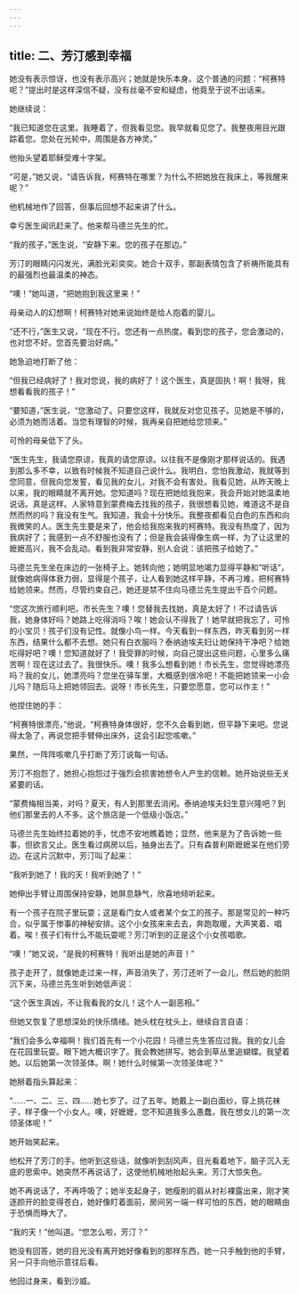 ```yaml
---
---
---
```

title: 二、芳汀感到幸福
---




她没有表示惊讶，也没有表示高兴；她就是快乐本身。这个普通的问题：“柯赛特呢？”提出时是这样深信不疑，没有丝毫不安和疑虑，他竟至于说不出话来。

她继续说：

“我已知道您在这里。我睡着了，但我看见您。我早就看见您了。我整夜用目光跟踪着您。您处在光轮中，周围是各方神灵。”

他抬头望着耶稣受难十字架。

“可是，”她又说，“请告诉我，柯赛特在哪里？为什么不把她放在我床上，等我醒来呢？”

他机械地作了回答，但事后回想不起来讲了什么。

幸亏医生闻讯赶来了。他来帮马德兰先生的忙。

“我的孩子，”医生说，“安静下来。您的孩子在那边。”

芳汀的眼睛闪闪发光，满脸光彩奕奕。她合十双手，那副表情包含了祈祷所能具有的最强烈也最温柔的神态。

“噢！”她叫道，“把她抱到我这里来！”

母亲动人的幻想啊！柯赛特对她来说始终是给人抱着的婴儿。

“还不行，”医生又说，“现在不行。您还有一点热度。看到您的孩子，您会激动的，也对您不好。您首先要治好病。”

她急迫地打断了他：

“但我已经病好了！我对您说，我的病好了！这个医生，真是固执！啊！我呀，我想看看我的孩子！”

“要知道，”医生说，“您激动了。只要您这样，我就反对您见孩子。见她是不够的，必须为她而活着。当您有理智的时候，我再亲自把她给您领来。”

可怜的母亲低下了头。

“医生先生，我请您原谅，我真的请您原谅。以往我不是像刚才那样说话的。我遇到那么多不幸，以致有时候我不知道自己说什么。我明白，您怕我激动，我就等到您同意，但我向您发誓，看见我的女儿，对我不会有害处。我看见她，从昨天晚上以来，我的眼睛就不离开她。您知道吗？现在把她给我抱来，我会开始对她温柔地说话。真是这样。人家特意到蒙费梅去找我的孩子，我很想看见她，难道这不是自然而然的吗？我没有生气。我知道，我会十分快乐。我整夜都看见白色的东西和向我微笑的人。医生先生要是来了，他会给我抱来我的柯赛特。我没有热度了，因为我病好了；我感到一点不舒服也没有了；但是我会装得像生病一样，为了让这里的嬷嬷高兴，我不会乱动。看到我非常安静，别人会说：该把孩子给她了。”

马德兰先生坐在床边的一张椅子上。她转向他；她明显地竭力显得平静和“听话”，就像她病得体衰力弱，显得是个孩子，让人看到她这样平静，不再刁难，把柯赛特给她领来。然而，尽管约束自己，她还是禁不住向马德兰先生提出千百个问题。

“您这次旅行顺利吧，市长先生？噢！您替我去找她，真是太好了！不过请告诉我，她身体好吗？她路上吃得消吗？唉！她会认不得我了！她早就把我忘了，可怜的小宝贝！孩子们没有记性。就像小鸟一样。今天看到一样东西，昨天看到另一样东西，结果什么都不去想。她只有白衣服吗？泰纳迪埃夫妇让她保持干净吧？给她吃得好吧？噢！您知道就好了！我受罪的时候，向自己提出这些问题，心里多么痛苦啊！现在这过去了。我很快乐。噢！我多么想看到她！市长先生，您觉得她漂亮吗？我的女儿，她漂亮吗？您坐在驿车里，大概感到很冷吧！不能把她领来一小会儿吗？随后马上把她领回去。说呀！市长先生，只要您愿意，您可以作主！”

他捏住她的手：

“柯赛特很漂亮，”他说，“柯赛特身体很好，您不久会看到她，但平静下来吧。您说得太急了，再说您把手臂伸出床外，这会引起您咳嗽。”

果然，一阵阵咳嗽几乎打断了芳汀说每一句话。

芳汀不抱怨了，她担心抱怨过于强烈会损害她想令人产生的信赖。她开始说些无关紧要的话。

“蒙费梅相当美，对吗？夏天，有人到那里去消闲。泰纳迪埃夫妇生意兴隆吧？到他们那里去的人不多。这个旅店是一个低级小饭店。”

马德兰先生始终拉着她的手，忧虑不安地瞧着她；显然，他来是为了告诉她一些事，但欲言又止。医生看过病房以后，抽身出去了。只有森普利斯嬷嬷呆在他们旁边。在这片沉默中，芳汀叫了起来：

“我听到她了！我的天！我听到她了！”

她伸出手臂让周围保持安静，她屏息静气，欣喜地倾听起来。

有一个孩子在院子里玩耍；这是看门女人或者某个女工的孩子。那是常见的一种巧合，似乎属于惨事的神秘安排。这个小女孩来来去去，奔跑取暖，大声笑着、唱着。唉！孩子们有什么不能玩耍呢？芳汀听到的正是这个小女孩唱歌。

“噢！”她又说，“是我的柯赛特！我听出是她的声音！”

孩子走开了，就像她走过来一样，声音消失了，芳汀还听了一会儿，然后她的脸阴沉下来，马德兰先生听到她低声说：

“这个医生真凶，不让我看我的女儿！这个人一副恶相。”

但她又恢复了思想深处的快乐情绪。她头枕在枕头上，继续自言自语：

“我们会多么幸福啊！我们首先有一个小花园！马德兰先生答应过我。我的女儿会在花园里玩耍。眼下她大概识字了。我会教她拼写。她会到草丛里追蝴蝶。我望着她。以后她第一次领圣体。啊！她什么时候第一次领圣体呢？”

她掰着指头算起来：

“……一、二、三、四……她七岁了。过了五年。她戴上一副白面纱，穿上挑花袜子，样子像一个小女人。噢，好嬷嬷，您不知道我多么愚蠢，我在想女儿的第一次领圣体呢！”

她开始笑起来。

他松开了芳汀的手。他听到这些话，就像听到刮风声，目光看着地下，脑子沉入无底的思索中。她突然不再说话了，这使他机械地抬起头来。芳汀大惊失色。

她不再说话了，不再呼吸了；她半支起身子，她瘦削的肩从衬衫裸露出来，刚才笑逐颜开的脸变得苍白，她好像盯着面前，房间另一端一样可怕的东西，她的眼睛由于恐惧而睁大了。

“我的天！”他叫道。“您怎么啦，芳汀？”

她没有回答，她的目光没有离开她好像看到的那样东西，她一只手触到他的手臂，另一只手向他示意往后看。

他回过身来，看到沙威。